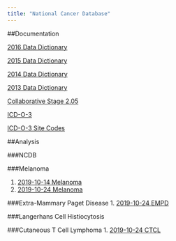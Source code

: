 ```yaml
---
title: "National Cancer Database"
---
```


##Documentation

[2016 Data Dictionary](../PUF_Supplemental_Documentation.pdf)

[2015 Data Dictionary](../2015_PUF_Data_Dictionary.pdf)

[2014 Data Dictionary](../2014_PUF_Data_Dictionary.pdf)

[2013 Data Dictionary](../2013_PUF_Data_Dictionary.pdf)

[Collaborative Stage 2.05](https://cancerstaging.org/cstage/schema/Pages/version0205.aspx)

[ICD-O-3](../ICD-O-3.pdf)

[ICD-O-3 Site Codes](../icd-o-3-site-text.pdf)

##Analysis

###NCDB

###Melanoma

1. [2019-10-14 Melanoma](../20191014_Melanoma_ACA_nb.nb.html)
2. [2019-10-24 Melanoma](../20191024_Melanoma_ACA_nb.nb.html)


###Extra-Mammary Paget Disease
1. [2019-10-24 EMPD](../20191024_EMPD.nb.html)

###Langerhans Cell Histiocytosis


###Cutaneous T Cell Lymphoma
1. [2019-10-24 CTCL](../20191024_CTCL.nb.html)